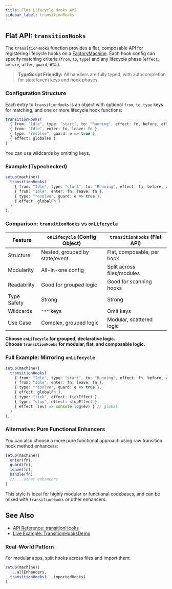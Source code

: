 ```yaml
---
title: Flat Lifecycle Hooks API
sidebar_label: transitionHooks
---
```


## Flat API: `transitionHooks`

The `transitionHooks` function provides a flat, composable API for registering lifecycle hooks on a [FactoryMachine](../api/factory-machine). Each hook config can specify matching criteria (`from`, `to`, `type`) and any lifecycle phase (`effect`, `before`, `after`, `guard`, etc.).

> **TypeScript Friendly:** All handlers are fully typed, with autocompletion for state/event keys and hook phases.

### Configuration Structure

Each entry to `transitionHooks` is an object with optional `from`, `to`, `type` keys for matching, and one or more lifecycle hook functions:

```ts
transitionHooks(
  { from: "Idle", type: "start", to: "Running", effect: fn, before, after },
  { from: "Idle", enter: fn, leave: fn },
  { type: "resolve", guard: e => true },
  { effect: globalFn }
)
```

You can use wildcards by omitting keys.

### Example (Typechecked)

```ts
setup(machine)(
  transitionHooks(
    { from: "Idle", type: "start", to: "Running", effect: fn, before, after },
    { from: "Idle", enter: fn, leave: fn },
    { type: "resolve", guard: e => true },
    { effect: globalFn }
  )
);
```

### Comparison: `transitionHooks` vs `onLifecycle`

| Feature                | `onLifecycle` (Config Object) | `transitionHooks` (Flat API) |
|------------------------|-------------------------------|------------------------------|
| Structure              | Nested, grouped by state/event| Flat, composable, per hook   |
| Modularity             | All-in-one config             | Split across files/modules   |
| Readability            | Good for grouped logic        | Good for scanning hooks      |
| Type Safety            | Strong                        | Strong                      |
| Wildcards              | `"*"` keys                    | Omit keys                   |
| Use Case               | Complex, grouped logic        | Modular, scattered logic    |

**Choose `onLifecycle` for grouped, declarative logic.  
Choose `transitionHooks` for modular, flat, and composable logic.**

### Full Example: Mirroring `onLifecycle`

```ts
setup(machine)(
  transitionHooks(
    { from: "Idle", type: "start", to: "Running", effect: fn, before, after },
    { from: "Idle", enter: fn, leave: fn },
    { type: "resolve", guard: e => true },
    { effect: globalFn },
    { type: "tick", effect: tickEffect },
    { type: "stop", effect: stopEffect },
    { effect: (ev) => console.log(ev) } // global
  )
);
```

### Alternative: Pure Functional Enhancers
You can also choose a more pure functional approach using raw transition hook method enhancers:

```ts
setup(machine)(
  enter(fn),
  guard(fn),
  leave(fn),
  handle(fn),
  // ...other enhancers
)
```
This style is ideal for highly modular or functional codebases, and can be mixed with `transitionHooks` or other enhancers.

## See Also
- [API Reference: transitionHooks](../api/transitionHooks)
- [Live Example: TransitionHooksDemo](../../code/examples/TransitionHooksDemo.tsx)

### Real-World Pattern
For modular apps, split hooks across files and import them:
```ts
setup(machine)(
  ...allEnhancers,
  transitionHooks(...importedHooks)
)
```
